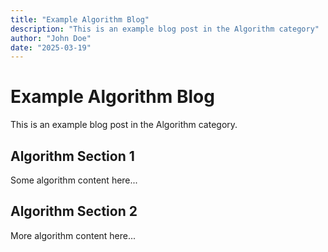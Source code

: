 ```yaml
---
title: "Example Algorithm Blog"
description: "This is an example blog post in the Algorithm category"  
author: "John Doe"
date: "2025-03-19"
---
```


# Example Algorithm Blog

This is an example blog post in the Algorithm category.

## Algorithm Section 1

Some algorithm content here...

## Algorithm Section 2

More algorithm content here...
